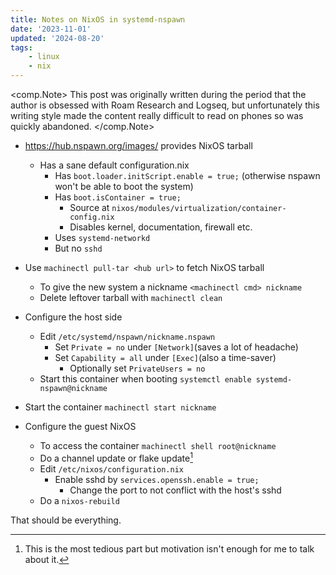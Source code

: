 ```yaml
---
title: Notes on NixOS in systemd-nspawn
date: '2023-11-01'
updated: '2024-08-20'
tags:
    - linux
    - nix
---
```


<comp.Note>
    This post was originally written during the period that the author is obsessed with Roam Research and Logseq, but unfortunately this writing style made the content really difficult to read on phones so was quickly abandoned.
</comp.Note>

- https://hub.nspawn.org/images/ provides NixOS tarball
    - Has a sane default configuration.nix
        - Has `boot.loader.initScript.enable = true;` (otherwise nspawn won't be able to boot the system)
        - Has `boot.isContainer = true;`
            - Source at `nixos/modules/virtualization/container-config.nix`
            - Disables kernel, documentation, firewall etc.
        - Uses `systemd-networkd`
        - But no `sshd`

- Use `machinectl pull-tar <hub url>` to fetch NixOS tarball
    - To give the new system a nickname `<machinectl cmd> nickname`
    - Delete leftover tarball with `machinectl clean`

- Configure the host side
    - Edit `/etc/systemd/nspawn/nickname.nspawn`
        - Set `Private = no` under `[Network]`(saves a lot of headache)
        - Set `Capability = all` under `[Exec]`(also a time-saver)
            - Optionally set `PrivateUsers = no`
    - Start this container when booting `systemctl enable systemd-nspawn@nickname`

- Start the container `machinectl start nickname`

- Configure the guest NixOS
    - To access the container `machinectl shell root@nickname`
    - Do a channel update or flake update[^update]
    - Edit `/etc/nixos/configuration.nix`
        - Enable sshd by `services.openssh.enable = true;`
            - Change the port to not conflict with the host's sshd
    - Do a `nixos-rebuild`

[^update]: This is the most tedious part but motivation isn't enough for me to talk about it.

That should be everything.
